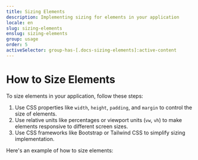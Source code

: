 ```yaml
---
title: Sizing Elements
description: Implementing sizing for elements in your application
locale: en
slug: sizing-elements
enslug: sizing-elements
group: usage
order: 5
activeSelector: group-has-[.docs-sizing-elements]:active-content
---
```


# How to Size Elements

To size elements in your application, follow these steps:

1. Use CSS properties like `width`, `height`, `padding`, and `margin` to control the size of elements.
2. Use relative units like percentages or viewport units (`vw`, `vh`) to make elements responsive to different screen sizes.
3. Use CSS frameworks like Bootstrap or Tailwind CSS to simplify sizing implementation.

Here's an example of how to size elements:

